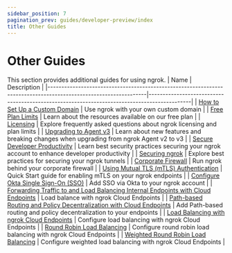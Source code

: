 ```yaml
---
sidebar_position: 7
pagination_prev: guides/developer-preview/index
title: Other Guides
---
```


# Other Guides

This section provides additional guides for using ngrok.
| Name | Description |
|-----------------------------------------------------------------------------------------------------------------|---------------------------------------------------------------------------------------------|
| [How to Set Up a Custom Domain](/universal-gateway/custom-domains) | Use ngrok with your own custom domain |
| [Free Plan Limits](/docs/pricing-limits/free-plan-limits) | Learn about the resources available on our free plan |
| [Licensing](licensing.md) | Explore frequently asked questions about ngrok licensing and plan limits |
| [Upgrading to Agent v3](upgrade-v2-v3.mdx) | Learn about new features and breaking changes when upgrading from ngrok Agent v2 to v3 |
| [Secure Developer Productivity](security-dev-productivity/security-dev-productivity.md) | Learn best security practices securing your ngrok account to enhance developer productivity |
| [Securing ngrok](securing-your-tunnels) | Explore best practices for securing your ngrok tunnels |
| [Corporate Firewall](running-behind-firewalls.md) | Run ngrok behind your corporate firewall |
| [Using Mutual TLS (mTLS) Authentication](using-tls-mutual-authentication/) | Quick Start guide for enabling mTLS on your ngrok endpoints |
| [Configure Okta Single Sign-On (SSO)](dashboard-sso-okta-setup.md) | Add SSO via Okta to your ngrok account |
| [Forwarding Traffic to and Load Balancing Internal Endpoints with Cloud Endpoints](forwarding-and-load-balancing-with-cloud-endpoints.mdx) | Load balance with ngrok Cloud Endpoints |
| [Path-based Routing and Policy Decentralization with Cloud Endpoints](path-based-routing-and-policy-decentralization-with-cloud-endpoints.mdx) | Add Path-based routing and policy decentralization to your endpoints |
| [Load Balancing with ngrok Cloud Endpoints](/docs/guides/other-guides/load-balancing-multiple-clouds) | Configure load balancing with ngrok Cloud Endpoints |
| [Round Robin Load Balancing](/docs/guides/other-guides/forwarding-and-load-balancing-with-cloud-endpoints) | Configure round robin load balancing with ngrok Cloud Endpoints |
| [Weighted Round Robin Load Balancing](/docs/guides/other-guides/load-balancing-multiple-clouds/) | Configure weighted load balancing with ngrok Cloud Endpoints |
